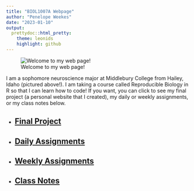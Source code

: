 ```yaml
---
title: "BIOL1007A Webpage"
author: "Penelope Weekes"
date: "2023-01-10"
output: 
  prettydoc::html_pretty:
    theme: leonids
    highlight: github
---
```

![Welcome to my web page!](https://haileyairportinn.com/wp-content/uploads/2018/05/74831-resized.jpg)

I am a sophomore neuroscience major at Middlebury College from Hailey, Idaho (pictured above!). I am taking a course called Reproducible Biology in R so that I can learn how to code! If you want, you can click to see my final project (a personal website that I created), my daily or weekly assignments, or my class notes below. 

  - ## [Final Project](finalproject.html)

  - ## [Daily Assignments](dailyassignments.html)

  - ## [Weekly Assignments](weeklyassignments.html)

  - ## [Class Notes](classnotes.html)
